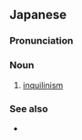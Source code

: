 ==Japanese==
{{ja-kanjitab|ちゃく|せい|yomi=o}}

===Pronunciation===
{{ja-pron|acc=h|dev=3|y=ko|ちゃくせい}}

===Noun===
{{ja-noun|ちゃくせい|hhira=ちやくせい}}

# {{lb|ja|ecology|sort=ちゃくせい}} [[inquilinism]]

===See also===
* {{ja-r|片%利%共%生|へん%り% きょう%せい}}